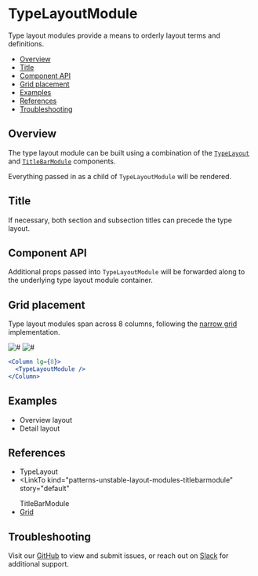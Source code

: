 

# TypeLayoutModule

Type layout modules provide a means to orderly layout terms and definitions.

- [Overview](#overview)
- [Title](#title)
- [Component API](#component-api)
- [Grid placement](#grid-placement)
- [Examples](#examples)
- [References](#references)
- [Troubleshooting](#troubleshooting)

## Overview

The type layout module can be built using a combination of the [`TypeLayout`](#references) and [`TitleBarModule`](#references) components.

Everything passed in as a child of `TypeLayoutModule` will be rendered.

<Canvas>
  <Story
    id="patterns-unstable-layout-modules-typelayoutmodule--default"
    parameters={parameters}
  />
</Canvas>

## Title

If necessary, both section and subsection titles can precede the type layout.

<Canvas>
  <Story
    id="patterns-unstable-layout-modules-typelayoutmodule--title"
    parameters={parameters}
  />
</Canvas>

## Component API

<ArgsTable />

Additional props passed into `TypeLayoutModule` will be forwarded along to the underlying type layout module container.

## Grid placement

Type layout modules span across 8 columns, following the [narrow grid](#references) implementation.

<Row>
  <Column>
    <img alt="#" src="#" />
  </Column>

  <Column>
    <img alt="#" src="#" />
  </Column>
</Row>

```jsx
<Column lg={8}>
  <TypeLayoutModule />
</Column>
```

## Examples

- <LinkTo kind="patterns-unstable-layout-examples" story="overview">
    Overview layout
  </LinkTo>
- <LinkTo kind="patterns-unstable-layout-examples" story="detail">
    Detail layout
  </LinkTo>

## References

- <LinkTo kind="components-typelayout" story="default">
    TypeLayout
  </LinkTo>
- <LinkTo
    kind="patterns-unstable-layout-modules-titlebarmodule"
    story="default"
  >
    TitleBarModule
  </LinkTo>
- [Grid](https://react.carbondesignsystem.com/?path=/docs/grid--narrow)

## Troubleshooting

Visit our [GitHub](https://github.com/carbon-design-system/ibm-security) to view and submit issues, or reach out on [Slack](https://app.slack.com/client/T1V6D3RT7/CRV39QKP0) for additional support.
